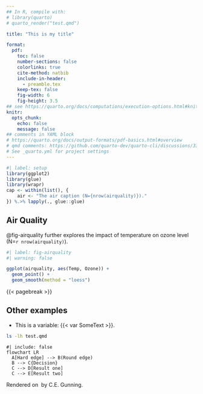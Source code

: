```yaml
---
## In R, compile with:
# library(quarto)
# quarto_render("test.qmd")

title: "This is my title"

format:
  pdf:
    toc: false
    number-sections: false
    colorlinks: true
    cite-method: natbib
    include-in-header:
      - preamble.tex
    keep-tex: false
    fig-width: 6
    fig-height: 3.5
## see https://quarto.org/docs/computations/execution-options.html#knitr-options
knitr:
  opts_chunk: 
    echo: false
    message: false
## comments in YAML block
# https://quarto.org/docs/output-formats/pdf-basics.html#overview
# qmd comments: https://github.com/quarto-dev/quarto-cli/discussions/3330
# See _quarto.yml for project settings
---
```



<!-- Comments in body -->

```r
#| label: setup
library(ggplot2)
library(glue)
library(wrapr)
cap <- within(list(), {
    air <- "The air caption (N={nrow(airquality)})."
}) %.>% lapply(., glue::glue)
```


## Air Quality

@fig-airquality further explores the impact of temperature on ozone level (N=`r nrow(airquality)`).

```r
#| label: fig-airquality
#| warning: false

ggplot(airquality, aes(Temp, Ozone)) + 
  geom_point() + 
  geom_smooth(method = "loess")
```

{{< pagebreak >}}

## Other examples

* This is a variable: {{< var SomeText >}}.

```bash
ls -lh test.qmd
```

```mermaid
#| include: false
flowchart LR
  A[Hard edge] --> B(Round edge)
  B --> C{Decision}
  C --> D[Result one]
  C --> E[Result two]
```


Rendered on \today\ by C.E. Gunning.
